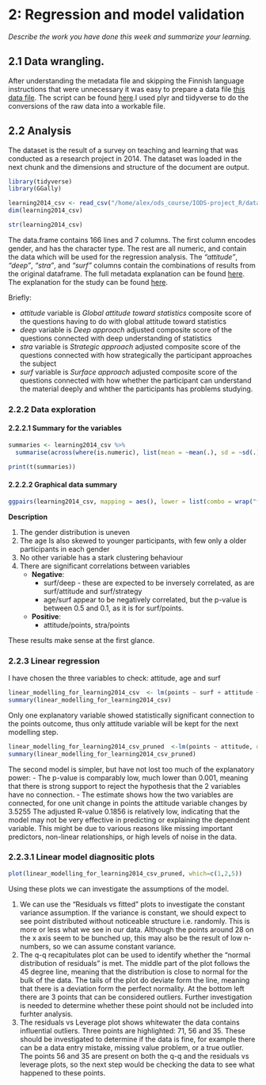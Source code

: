 # 2: Regression and model validation

*Describe the work you have done this week and summarize your learning.*

## 2.1 Data wrangling.

After understanding the metadata file and skipping the Finnish language instructions that were unnecessary it was easy to prepare a data file [this data file](https://github.com/crastr/IODS-project/blob/master/data/learning2014.txt). The script can be found [here](https://github.com/crastr/IODS-project/blob/master/data/create_learning2020.R).I used plyr and tiidyverse to do the conversions of the raw data into a workable file.

## 2.2 Analysis
The dataset is the result of a survey on teaching and learning that was conducted as a research project in 2014.
The dataset was loaded in the next chunk and the dimensions and structure of the document are output.
```r
library(tidyverse)
library(GGally)
```

```r
learning2014_csv <- read_csv("/home/alex/ods_course/IODS-project_R/data/learning2014_AA.csv")
dim(learning2014_csv)

```
```r
str(learning2014_csv)

```
The data.frame contains 166 lines and 7 columns. The first column encodes gender, and has the character type. The rest are all numeric, and contain the data which will be used for the regression analysis.
The *"attitude"*, *"deep"*, *"stra"*, and *"surf"* columns contain the combinations of results from the original dataframe. The full metadata explanation can be found [here](https://github.com/crastr/IODS-project/blob/master/data/JYTOPKYS2-meta.txt). The explanation for the study can be found [here](http://www.slideshare.net/kimmovehkalahti/the-relationship-between-learning-approaches-and-students-achievements-in-an-introductory-statistics-course-in-finland).

Briefly:

  - *attitude* variable is *Global attitude toward statistics* composite score of the questions having to do with global attitude toward statistics
  - *deep* variable is *Deep approach* adjusted composite score of the questions connected with deep understanding of statistics
  - *stra* variable is *Strategic approach* adjusted composite score of the questions connected with how strategically the participant approaches the subject
  - *surf* variable is *Surface approach* adjusted composite score of the questions connected with how whether the participant can understand the material deeply and whther the participants has problems studying.


### 2.2.2 Data exploration

#### 2.2.2.1 Summary for the variables


```r

summaries <- learning2014_csv %>%
  summarise(across(where(is.numeric), list(mean = ~mean(.), sd = ~sd(.), min = ~min(.), max = ~max(.), median = ~median(.))))

print(t(summaries))
```

#### 2.2.2.2 Graphical data summary


```r

ggpairs(learning2014_csv, mapping = aes(), lower = list(combo = wrap("facethist", bins = 20))) + theme_minimal()

```

**Description**

1. The gender distribution is uneven
2. The age Is also skewed to younger participants, with few only a older participants in each gender
3. No other variable has a stark clustering behaviour
3. There are significant correlations between variables
    - **Negative**:
      - surf/deep - these are expected to be inversely correlated, as are surf/attitude and surf/strategy
      - age/surf appear to be negatively correlated, but the p-value is between 0.5 and 0.1, as it is for surf/points.
    - **Positive**:
      - attitude/points, stra/points
      

These results make sense at the first glance.

  
### 2.2.3 Linear regression

I have chosen the three variables to check: attitude, age and surf
```r
linear_modelling_for_learning2014_csv  <- lm(points ~ surf + attitude + age, data = learning2014_csv) 
summary(linear_modelling_for_learning2014_csv)
```

Only one explanatory variable showed statistically significant connection to the points outcome, thus only attitude variable will be kept for the next modelling step.

```r
linear_modelling_for_learning2014_csv_pruned  <-lm(points ~ attitude, data = learning2014_csv) 
summary(linear_modelling_for_learning2014_csv_pruned)

```
The second model is simpler, but have not lost too much of the explanatory power:
  - The p-value is comparably low, much lower than 0.001, meaning that there is strong support to reject the hypothesis that the 2 variables have no connection.
  - The estimate shows how the two variables are connected, for one unit change in points the attitude variable changes by 3.5255
The adjusted R-value  0.1856 is relatively low, indicating that the model may not be very effective in predicting or explaining the dependent variable. This might be due to various reasons like missing important predictors, non-linear relationships, or high levels of noise in the data.

### 2.2.3.1 Linear model diagnositic plots



```r

plot(linear_modelling_for_learning2014_csv_pruned, which=c(1,2,5))

```

Using these plots we can investigate the assumptions of the model.

1.  We can use the "Residuals vs fitted" plots to investigate the constant variance assumption. If the variance is constant, we should expect to see point distributed without noticeable structure i.e. randomly. This is more or less what we see in our data. Although the points around 28 on the x axis seem to be bunched up, this may also be the result of low n-numbers, so we can assume constant variance.
2. The q-q recapitulates plot can be used to identify whether the "normal distribution of residuals" is met. The middle part of the plot follows the 45 degree line, meaning that the distribution is close to normal for the bulk of the data. The tails of the plot do deviate form the line, meaning that there is a deviation form the perfect normality. At the bottom left there are 3 points that can be considered outliers. Further investigation is needed to determine whether these point should not be included into furhter analysis.
3. The residuals vs Leverage plot shows whitewater the data contains influential outliers. Three points are highlighted: 71, 56 and 35. These should be investigated to determine if the data is fine, for example there can be a data entry mistake, missing value problem, or a true outlier. The points 56 and 35 are present on both the q-q and the residuals vs leverage plots, so the next step would be checking the data to see what happened to these points.


